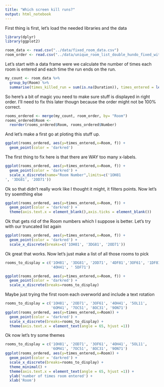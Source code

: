 ```yaml
---
title: "Which screen kill runs?"
output: html_notebook
---
```


First thing is first, let's load the needed libraries and the data

```r
library(dplyr)
library(ggplot2)

room_data <- read.csv("../data/fixed_room_data.csv")
room_order <- read.csv("../data/unique_room_list_double_hundo_fixed_with_index.csv", header = FALSE, col.names = c('Number','Room'))
```


Let's start with a data frame were we calculate the number of times each room is entered and each time the run ends on the run.

```r
my_count <- room_data %>%
  group_by(Room) %>%
  summarise(times_killed_run = sum(is.na(Duration)), times_entered = length (Duration) )
```

So here's a bit of magic you need to make sure stuff is displayed in right order.  I'll need to fix this later thougn because the order might not be 100% correct.

```r
rooms_ordered <- merge(my_count, room_order, by= "Room")
rooms_ordered$Room <- 
  reorder(rooms_ordered$Room, rooms_ordered$Number)
```

And let's make a first go at ploting this stuff up.
```r
ggplot(rooms_ordered, aes(y=times_entered,x=Room, f)) + 
  geom_point(color = 'darkred')
```

The first thing to fix here is that there are WAY too many x-labels.  

```r
ggplot(rooms_ordered, aes(y=times_entered,x=Room, f)) + 
  geom_point(color = 'darkred') +
  scale_x_discrete(name="Room Number",limits=c('1OH81
', '3DG81', '2OD71'))
```
 Ok so that didn't really work like I thought it might, it filters points.  Now let's try soemthing else
 
```r
ggplot(rooms_ordered, aes(y=times_entered,x=Room, f)) + 
  geom_point(color = 'darkred') +
  theme(axis.text.x = element_blank(),axis.ticks = element_blank())
```


Ok that gets rid of the Room numbers which I suppose is better.   Let's try with our truncated list again

```r
ggplot(rooms_ordered, aes(y=times_entered,x=Room, f)) + 
  geom_point(color = 'darkred') +
  scale_x_discrete(breaks=c('1OH81', '3DG81', '2OD71'))
```
Ok great that works.  Now let's just make a list of all those rooms to pick

```r
rooms_to_display = c('1OH81', '3DG81', '2OD71', '4DF81','3OF61', '1DF81', 
                     '4OH41', ' 5DF71')
```

```r
ggplot(rooms_ordered, aes(y=times_entered,x=Room, f)) + 
  geom_point(color = 'darkred') +
  scale_x_discrete(breaks=rooms_to_display)
```


Maybe just trying the first room each overworld and include a text rotation

```r
rooms_to_display = c('1OH81', '2OD71', '3OF61', '4OH41', '5OL11', 
                     '6OM41', '7OC51', '8OC31', '9ON71')
ggplot(rooms_ordered, aes(y=times_entered,x=Room)) + 
  geom_point(color = 'darkred') +
  scale_x_discrete(breaks=rooms_to_display) +
  theme(axis.text.x = element_text(angle = 65, hjust =1))
```

Ok now let's try some themes

```r
rooms_to_display = c('1OH81', '2OD71', '3OF61', '4OH41', '5OL11', 
                     '6OM41', '7OC51', '8OC31', '9ON71')
ggplot(rooms_ordered, aes(y=times_entered,x=Room)) + 
  geom_point(color = 'darkred') +
  scale_x_discrete(breaks=rooms_to_display) +
  theme_minimal() + 
  theme(axis.text.x = element_text(angle = 65, hjust =1)) + 
  ylab('number of times room entered') + 
  xlab('Room')
```